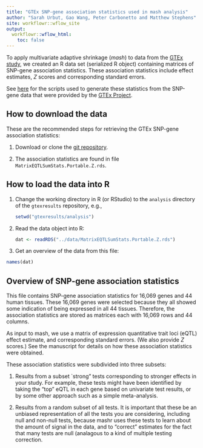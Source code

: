 ```yaml
---
title: "GTEx SNP-gene association statistics used in mash analysis"
author: "Sarah Urbut, Gao Wang, Peter Carbonetto and Matthew Stephens"
site: workflowr::wflow_site
output:
  workflowr::wflow_html:
    toc: false
---
```


To apply multivariate adaptive shrinkage (*mash*) to data from the
[GTEx study][gtex], we created an R data set (serialized R object)
containing matrices of SNP-gene association statistics. These
association statistics include effect estimates, *Z* scores and
corresponding standard errors.

See [here](fastqtl2mash.html) for the scripts used to generate these
statistics from the SNP-gene data that were provided by the [GTEx
Project][gtex].

## How to download the data

These are the recommended steps for retrieving the GTEx SNP-gene
association statistics:

1. Download or clone the [git repository][gtexresults].

2. The association statistics are found in file
   `MatrixEQTLSumStats.Portable.Z.rds`.

## How to load the data into R

1. Change the working directory in R (or RStudio) to the `analysis`
   directory of the `gtexresults` repository, e.g.,

   ```R
   setwd("gtexresults/analysis")
   ```

2. Read the data object into R:

   ```R
   dat <- readRDS("../data/MatrixEQTLSumStats.Portable.Z.rds")
   ```

3. Get an overview of the data from this file:

  ```R
  names(dat)
  ```

## Overview of SNP-gene association statistics

This file contains SNP-gene association statistics for 16,069 genes
and 44 human tissues. These 16,069 genes were selected because they
all showed some indication of being expressed in all 44 tissues.
Therefore, the association statistics are stored as matrices each with
16,069 rows and 44 columns.

As input to mash, we use a matrix of expression quantitative trait
loci (eQTL) effect estimate, and corresponding standard errors. (We
also provide *Z* scores.) See the manuscript for details on how these
association statistics were obtained.

These association statistics were subdivided into three subsets:

1. Results from a subset `strong” tests corresponding to stronger
effects in your study. For example, these tests might have been
identified by taking the “top” eQTL in each gene based on univariate
test results, or by some other approach such as a simple
meta-analysis.

(2) Results from a random subset of all tests. It is important that these be an unbiased representation of all the tests you are considering, including null and non-null tests, because mashr uses these tests to learn about the amount of signal in the data, and to “correct” estimates for the fact that many tests are null (analagous to a kind of multiple testing correction.


[gtexresults]: https://github.com/stephenslab/gtexresults
[gtex]: http://gtexportal.org

